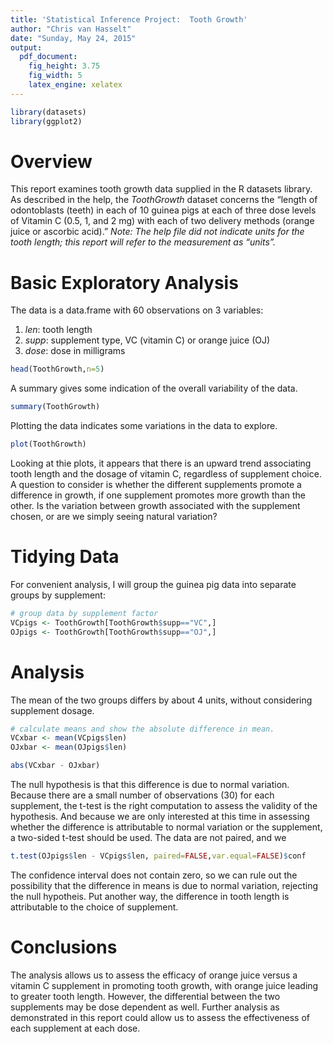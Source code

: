 ```yaml
---
title: 'Statistical Inference Project:  Tooth Growth'
author: "Chris van Hasselt"
date: "Sunday, May 24, 2015"
output:
  pdf_document:
    fig_height: 3.75
    fig_width: 5
    latex_engine: xelatex
---
```

```r
library(datasets)
library(ggplot2)

```
# Overview
This report examines tooth growth data supplied in the R datasets library.  As described in the help, the *ToothGrowth* dataset concerns the "length of odontoblasts (teeth) in each of 10 guinea pigs at each of three dose levels of Vitamin C (0.5, 1, and 2 mg) with each of two delivery methods (orange juice or ascorbic acid)." *Note: The help file did not indicate units for the tooth length; this report will refer to the measurement as "units".*

# Basic Exploratory Analysis
The data is a data.frame with 60 observations on 3 variables:

#. _len_: tooth length
#. _supp_: supplement type, VC (vitamin C) or orange juice (OJ)
#. _dose_: dose in milligrams
```r
head(ToothGrowth,n=5)

```
A summary gives some indication of the overall variability of the data.
```r
summary(ToothGrowth)

```

Plotting the data indicates some variations in the data to explore.
```r
plot(ToothGrowth)

```

Looking at thie plots, it appears that there is an upward trend associating tooth length and the dosage of vitamin C, regardless of supplement choice.  A question to consider is whether the different supplements promote a difference in growth, if one supplement promotes more growth than the other.  Is the variation between growth associated with the supplement chosen, or are we simply seeing natural variation?

# Tidying Data
For convenient analysis, I will group the guinea pig data into separate groups by supplement:

```r
# group data by supplement factor
VCpigs <- ToothGrowth[ToothGrowth$supp=="VC",]
OJpigs <- ToothGrowth[ToothGrowth$supp=="OJ",]

```
# Analysis

The mean of the two groups differs by about 4 units, without considering supplement dosage.  

```r
# calculate means and show the absolute difference in mean.
VCxbar <- mean(VCpigs$len)
OJxbar <- mean(OJpigs$len)

abs(VCxbar - OJxbar)
```

The null hypothesis is that this difference is due to normal variation. Because there are a small number of observations (30) for each supplement, the t-test is the right computation to assess the validity of the hypothesis.  And because we are only interested at this time in assessing whether the difference is attributable to normal variation or the supplement, a two-sided t-test should be used.  The data are not paired, and we

```r
t.test(OJpigs$len - VCpigs$len, paired=FALSE,var.equal=FALSE)$conf

```

The confidence interval does not contain zero, so we can rule out the possibility that the difference in means is due to normal variation, rejecting the null hypotheis.  Put another way, the difference in tooth length is attributable to the choice of supplement.

# Conclusions
The analysis allows us to assess the efficacy of orange juice versus a vitamin C supplement in promoting tooth growth, with orange juice leading to greater tooth length.  However, the differential between the two supplements may be dose dependent as well.  Further analysis as demonstrated in this report could allow us to assess the effectiveness of each supplement at each dose.  


